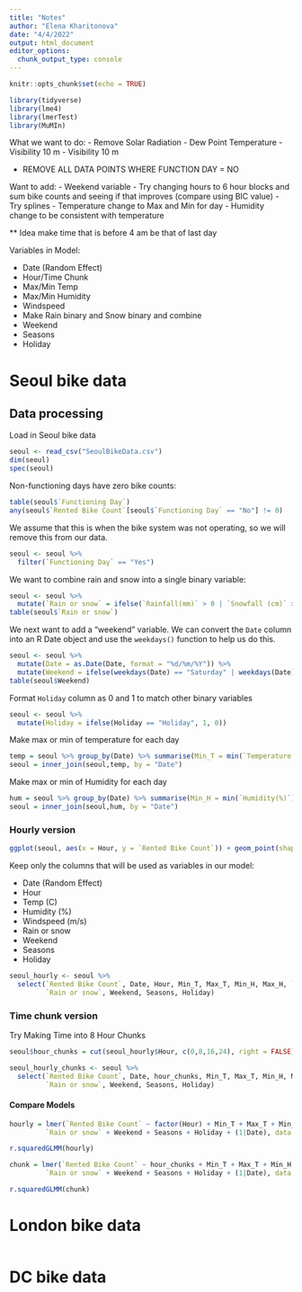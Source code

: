 ```yaml
---
title: "Notes"
author: "Elena Kharitonova"
date: "4/4/2022"
output: html_document
editor_options: 
  chunk_output_type: console
---
```


```r
knitr::opts_chunk$set(echo = TRUE)
```

```r
library(tidyverse)
library(lme4)
library(lmerTest)
library(MuMIn)
```


What we want to do:
- Remove Solar Radiation 
- Dew Point Temperature
- Visibility 10 m
- Visibility 10 m


- REMOVE ALL DATA POINTS WHERE FUNCTION DAY = NO


Want to add:
- Weekend variable
- Try changing hours to 6 hour blocks and sum bike counts and seeing if that improves (compare using BIC value)
- Try splines
- Temperature change to Max and Min for day
- Humidity change to be consistent with temperature


** Idea make time that is before 4 am be that of last day

Variables in Model:     

* Date (Random Effect)     
* Hour/Time Chunk     
* Max/Min Temp     
* Max/Min Humidity     
* Windspeed     
* Make Rain binary and Snow binary and combine     
* Weekend     
* Seasons      
* Holiday     

# Seoul bike data 

## Data processing 

Load in Seoul bike data
```r
seoul <- read_csv("SeoulBikeData.csv")
dim(seoul)
spec(seoul)
```

Non-functioning days have zero bike counts:
```r
table(seoul$`Functioning Day`)
any(seoul$`Rented Bike Count`[seoul$`Functioning Day` == "No"] != 0)
```

We assume that this is when the bike system was not operating, so we will remove this from our data.
```r
seoul <- seoul %>% 
  filter(`Functioning Day` == "Yes")
```

We want to combine rain and snow into a single binary variable:     
```r
seoul <- seoul %>% 
  mutate(`Rain or snow` = ifelse(`Rainfall(mm)` > 0 | `Snowfall (cm)` > 0, 1, 0))
table(seoul$`Rain or snow`)
```

We next want to add a "weekend" variable. We can convert the `Date` column into an R Date object and use the `weekdays()` function to help us do this.     
```r
seoul <- seoul %>% 
  mutate(Date = as.Date(Date, format = "%d/%m/%Y")) %>% 
  mutate(Weekend = ifelse(weekdays(Date) == "Saturday" | weekdays(Date) == "Sunday", 1, 0))
table(seoul$Weekend)
```

Format `Holiday` column as 0 and 1 to match other binary variables     
```r
seoul <- seoul %>% 
  mutate(Holiday = ifelse(Holiday == "Holiday", 1, 0))
```

Make max or min of temperature for each day
```r
temp = seoul %>% group_by(Date) %>% summarise(Min_T = min(`Temperature(C)`), Max_T = max(`Temperature(C)`))
seoul = inner_join(seoul,temp, by = "Date")
```

Make max or min of Humidity for each day
```r
hum = seoul %>% group_by(Date) %>% summarise(Min_H = min(`Humidity(%)`), Max_H = max(`Humidity(%)`))
seoul = inner_join(seoul,hum, by = "Date")
```



### Hourly version

```r
ggplot(seoul, aes(x = Hour, y = `Rented Bike Count`)) + geom_point(shape = 21)
```

Keep only the columns that will be used as variables in our model:     

* Date (Random Effect)     
* Hour   
* Temp (C)    
* Humidity (%)     
* Windspeed (m/s)    
* Rain or snow 
* Weekend     
* Seasons      
* Holiday     

```r
seoul_hourly <- seoul %>% 
  select(`Rented Bike Count`, Date, Hour, Min_T, Max_T, Min_H, Max_H, `Wind speed (m/s)`,
         `Rain or snow`, Weekend, Seasons, Holiday)
```



### Time chunk version

Try Making Time into 8 Hour Chunks
```r
seoul$hour_chunks = cut(seoul_hourly$Hour, c(0,8,16,24), right = FALSE)
```

```r
seoul_hourly_chunks <- seoul %>% 
  select(`Rented Bike Count`, Date, hour_chunks, Min_T, Max_T, Min_H, Max_H, `Wind speed (m/s)`,
         `Rain or snow`, Weekend, Seasons, Holiday)
```


#### Compare Models
```r
hourly = lmer(`Rented Bike Count` ~ factor(Hour) + Min_T + Max_T + Min_H + Max_H + `Wind speed (m/s)` +
         `Rain or snow` + Weekend + Seasons + Holiday + (1|Date), data = seoul_hourly, REML = T)

r.squaredGLMM(hourly)

chunk = lmer(`Rented Bike Count` ~ hour_chunks + Min_T + Max_T + Min_H + Max_H + `Wind speed (m/s)` +
         `Rain or snow` + Weekend + Seasons + Holiday + (1|Date), data = seoul_hourly_chunks, REML = T)

r.squaredGLMM(chunk)


```


# London bike data

```r

```


# DC bike data

```r

```

